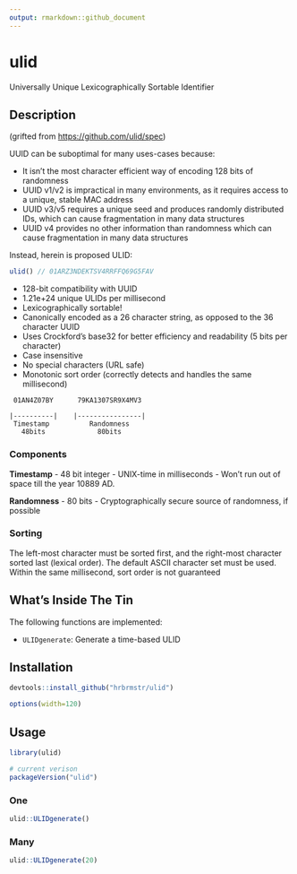 ```yaml
---
output: rmarkdown::github_document
---
```


# ulid

Universally Unique Lexicographically Sortable Identifier

## Description

(grifted from <https://github.com/ulid/spec>)

UUID can be suboptimal for many uses-cases because:

- It isn't the most character efficient way of encoding 128 bits of randomness
- UUID v1/v2 is impractical in many environments, as it requires access to a unique, stable MAC address
- UUID v3/v5 requires a unique seed and produces randomly distributed IDs, which can cause fragmentation in many data structures
- UUID v4 provides no other information than randomness which can cause fragmentation in many data structures

Instead, herein is proposed ULID:

```javascript
ulid() // 01ARZ3NDEKTSV4RRFFQ69G5FAV
```

- 128-bit compatibility with UUID
- 1.21e+24 unique ULIDs per millisecond
- Lexicographically sortable!
- Canonically encoded as a 26 character string, as opposed to the 36 character UUID
- Uses Crockford's base32 for better efficiency and readability (5 bits per character)
- Case insensitive
- No special characters (URL safe)
- Monotonic sort order (correctly detects and handles the same millisecond)

```
 01AN4Z07BY      79KA1307SR9X4MV3

|----------|    |----------------|
 Timestamp          Randomness
   48bits             80bits
```

### Components

**Timestamp**
- 48 bit integer
- UNIX-time in milliseconds
- Won't run out of space till the year 10889 AD.

**Randomness**
- 80 bits
- Cryptographically secure source of randomness, if possible

### Sorting

The left-most character must be sorted first, and the right-most character sorted last (lexical order). The default ASCII character set must be used. Within the same millisecond, sort order is not guaranteed

## What's Inside The Tin

The following functions are implemented:

- `ULIDgenerate`: Generate a time-based ULID

## Installation

```r
devtools::install_github("hrbrmstr/ulid")
```

```r
options(width=120)
```

## Usage

```r
library(ulid)

# current verison
packageVersion("ulid")

```

### One

```r
ulid::ULIDgenerate()
```

### Many

```r
ulid::ULIDgenerate(20)

```